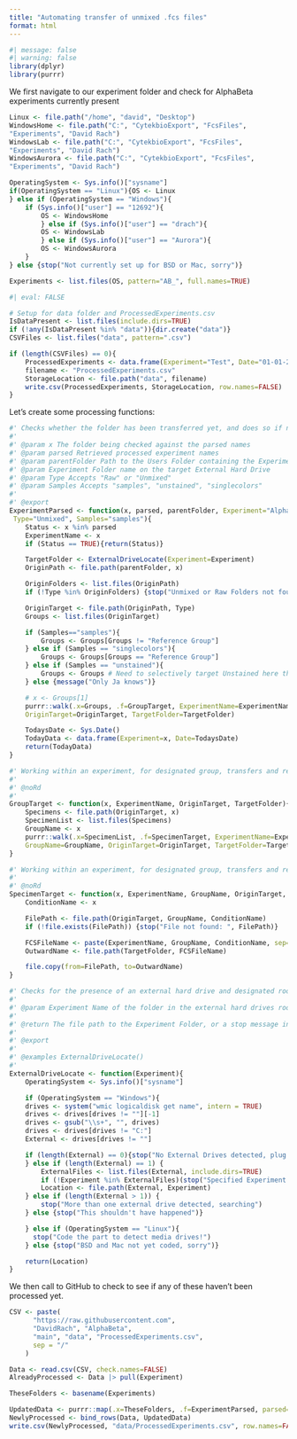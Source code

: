 ```yaml
---
title: "Automating transfer of unmixed .fcs files"
format: html
---
```


```r
#| message: false
#| warning: false
library(dplyr)
library(purrr)
```

We first navigate to our experiment folder and check for AlphaBeta experiments currently present

```r
Linux <- file.path("/home", "david", "Desktop")
WindowsHome <- file.path("C:", "CytekbioExport", "FcsFiles",
"Experiments", "David Rach")
WindowsLab <- file.path("C:", "CytekbioExport", "FcsFiles",
"Experiments", "David Rach")
WindowsAurora <- file.path("C:", "CytekbioExport", "FcsFiles",
"Experiments", "David Rach")

OperatingSystem <- Sys.info()["sysname"]
if(OperatingSystem == "Linux"){OS <- Linux
} else if (OperatingSystem == "Windows"){
    if (Sys.info()["user"] == "12692"){
        OS <- WindowsHome
        } else if (Sys.info()["user"] == "drach"){
        OS <- WindowsLab
        } else if (Sys.info()["user"] == "Aurora"){
        OS <- WindowsAurora
    }
} else {stop("Not currently set up for BSD or Mac, sorry")}

Experiments <- list.files(OS, pattern="AB_", full.names=TRUE)
```

```r
#| eval: FALSE

# Setup for data folder and ProcessedExperiments.csv
IsDataPresent <- list.files(include.dirs=TRUE)
if (!any(IsDataPresent %in% "data")){dir.create("data")}
CSVFiles <- list.files("data", pattern=".csv")

if (length(CSVFiles) == 0){
    ProcessedExperiments <- data.frame(Experiment="Test", Date="01-01-2000")
    filename <- "ProcessedExperiments.csv"
    StorageLocation <- file.path("data", filename)
    write.csv(ProcessedExperiments, StorageLocation, row.names=FALSE)
}
```

Let's create some processing functions:


```r
#' Checks whether the folder has been transferred yet, and does so if not the case
#' 
#' @param x The folder being checked against the parsed names
#' @param parsed Retrieved processed experiment names
#' @param parentFolder Path to the Users Folder containing the Experiments
#' @param Experiment Folder name on the target External Hard Drive
#' @param Type Accepts "Raw" or "Unmixed"
#' @param Samples Accepts "samples", "unstained", "singlecolors"
#' 
#' @export
ExperimentParsed <- function(x, parsed, parentFolder, Experiment="AlphaBeta",
 Type="Unmixed", Samples="samples"){
    Status <- x %in% parsed
    ExperimentName <- x
    if (Status == TRUE){return(Status)}

    TargetFolder <- ExternalDriveLocate(Experiment=Experiment)
    OriginPath <- file.path(parentFolder, x)

    OriginFolders <- list.files(OriginPath)
    if (!Type %in% OriginFolders) {stop("Unmixed or Raw Folders not found in the origin folder")}

    OriginTarget <- file.path(OriginPath, Type)
    Groups <- list.files(OriginTarget)

    if (Samples=="samples"){
        Groups <- Groups[Groups != "Reference Group"]
    } else if (Samples == "singlecolors"){
        Groups <- Groups[Groups == "Reference Group"]
    } else if (Samples == "unstained"){
        Groups <- Groups # Need to selectively target Unstained here though
    } else {message("Only Ja knows")}

    # x <- Groups[1]
    purrr::walk(.x=Groups, .f=GroupTarget, ExperimentName=ExperimentName,
    OriginTarget=OriginTarget, TargetFolder=TargetFolder)

    TodaysDate <- Sys.Date()
    TodayData <- data.frame(Experiment=x, Date=TodaysDate)
    return(TodayData)
}

#' Working within an experiment, for designated group, transfers and renames individual specimens
#' 
#' @noRd
#' 
GroupTarget <- function(x, ExperimentName, OriginTarget, TargetFolder){
    Specimens <- file.path(OriginTarget, x)
    SpecimenList <- list.files(Specimens)
    GroupName <- x
    purrr::walk(.x=SpecimenList, .f=SpecimenTarget, ExperimentName=ExperimentName,
    GroupName=GroupName, OriginTarget=OriginTarget, TargetFolder=TargetFolder)
}

#' Working within an experiment, for designated group, transfers and renames individual specimens
#' 
#' @noRd
SpecimenTarget <- function(x, ExperimentName, GroupName, OriginTarget, TargetFolder){
    ConditionName <- x

    FilePath <- file.path(OriginTarget, GroupName, ConditionName)
    if (!file.exists(FilePath)) {stop("File not found: ", FilePath)}

    FCSFileName <- paste(ExperimentName, GroupName, ConditionName, sep="-")
    OutwardName <- file.path(TargetFolder, FCSFileName)

    file.copy(from=FilePath, to=OutwardName)
}

#' Checks for the presence of an external hard drive and designated root folder
#' 
#' @param Experiment Name of the folder in the external hard drives root
#' 
#' @return The file path to the Experiment Folder, or a stop message indicating couldn't locate the external drive
#' 
#' @export
#' 
#' @examples ExternalDriveLocate()
#'
ExternalDriveLocate <- function(Experiment){
    OperatingSystem <- Sys.info()["sysname"]

    if (OperatingSystem == "Windows"){
    drives <- system("wmic logicaldisk get name", intern = TRUE)
    drives <- drives[drives != ""][-1] 
    drives <- gsub("\\s+", "", drives)
    drives <- drives[drives != "C:"]
    External <- drives[drives != ""]

    if (length(External) == 0){stop("No External Drives detected, plug it in!")
    } else if (length(External) == 1) {
        ExternalFiles <- list.files(External, include.dirs=TRUE)
        if (!Experiment %in% ExternalFiles)(stop("Specified Experiment folder not present!"))
        Location <- file.path(External, Experiment)
    } else if (length(External > 1)) {
        stop("More than one external drive detected, searching")
    } else {stop("This shouldn't have happened")}

    } else if (OperatingSystem == "Linux"){
      stop("Code the part to detect media drives!")
    } else {stop("BSD and Mac not yet coded, sorry")}

    return(Location)
}
```


We then call to GitHub to check to see if any of these haven't been processed yet. 

```r
CSV <- paste(                                                
      "https://raw.githubusercontent.com",                  
      "DavidRach", "AlphaBeta",                   
      "main", "data", "ProcessedExperiments.csv",                              
      sep = "/"                                             
    ) 

Data <- read.csv(CSV, check.names=FALSE)
AlreadyProcessed <- Data |> pull(Experiment)

TheseFolders <- basename(Experiments)

UpdatedData <- purrr::map(.x=TheseFolders, .f=ExperimentParsed, parsed=AlreadyProcessed, parentFolder=OS) |> bind_rows()
NewlyProcessed <- bind_rows(Data, UpdatedData)
write.csv(NewlyProcessed, "data/ProcessedExperiments.csv", row.names=FALSE)
```

